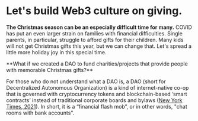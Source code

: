 
# Let's build Web3 culture on giving.

**The Christmas season can be an especially difficult time for many.** COVID has put an even larger strain on families with financial difficulties. Single parents, in particular, struggle to afford gifts for their children. Many kids will not get Christmas gifts this year, but we can change that. Let's spread a little more holiday joy in this special time.

<Callout emoji="✅">
  **What if we created a DAO to fund charities/projects that provide people with memorable Christmas gifts?**
</Callout>

For those who do not understand what a DAO is, a DAO (short for Decentralized Autonomous Organization) is a kind of internet-native co-op that is governed with cryptocurrency tokens and blockchain-based ‘smart contracts’ instead of traditional corporate boards and bylaws ([New York Times, 2021](https://www.nytimes.com/2021/11/17/business/crypto-constitution-sothebys.html)). In short, it is a “financial flash mob”, or in other words, "chat rooms with bank accounts".